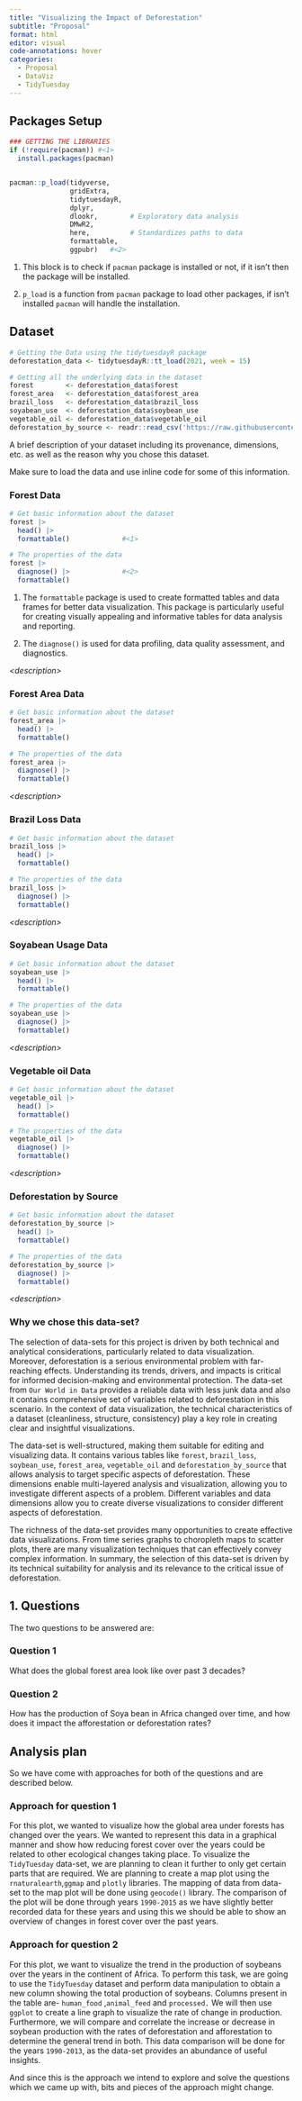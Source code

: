 ```yaml
---
title: "Visualizing the Impact of Deforestation"
subtitle: "Proposal"
format: html
editor: visual
code-annotations: hover
categories: 
  - Proposal
  - DataViz
  - TidyTuesday
---
```


## Packages Setup

```r
### GETTING THE LIBRARIES
if (!require(pacman)) #<1>
  install.packages(pacman)


pacman::p_load(tidyverse,
               gridExtra,
               tidytuesdayR,
               dplyr,
               dlookr,        # Exploratory data analysis
               DMwR2, 
               here,          # Standardizes paths to data
               formattable,
               ggpubr)   #<2>
```

1.  This block is to check if `pacman` package is installed or not, if it isn't then the package will be installed.

2.  `p_load` is a function from `pacman` package to load other packages, if isn't installed `pacman` will handle the installation.

## Dataset

```r
# Getting the Data using the tidytuesdayR package 
deforestation_data <- tidytuesdayR::tt_load(2021, week = 15)

# Getting all the underlying data in the dataset
forest        <- deforestation_data$forest
forest_area   <- deforestation_data$forest_area
brazil_loss   <- deforestation_data$brazil_loss
soyabean_use  <- deforestation_data$soybean_use
vegetable_oil <- deforestation_data$vegetable_oil
deforestation_by_source <- readr::read_csv('https://raw.githubusercontent.com/rfordatascience/tidytuesday/master/data/2021/2021-04-06/deforestation_by_source.csv')
```

A brief description of your dataset including its provenance, dimensions, etc. as well as the reason why you chose this dataset.

Make sure to load the data and use inline code for some of this information.

### Forest Data

```r
# Get basic information about the dataset
forest |>
  head() |>
  formattable()             #<1>

# The properties of the data
forest |>
  diagnose() |>             #<2>
  formattable()
```

1.  The `formattable` package is used to create formatted tables and data frames for better data visualization. This package is particularly useful for creating visually appealing and informative tables for data analysis and reporting.

2.  The `diagnose()` is used for data profiling, data quality assessment, and diagnostics.

*\<description\>*

### Forest Area Data

```r
# Get basic information about the dataset
forest_area |>
  head() |>                    
  formattable()

# The properties of the data
forest_area |>
  diagnose() |>
  formattable()
```

*\<description\>*

### Brazil Loss Data

```r
# Get basic information about the dataset
brazil_loss |>
  head() |>
  formattable()

# The properties of the data
brazil_loss |>
  diagnose() |>
  formattable()
```

*\<description\>*

### Soyabean Usage Data

```r
# Get basic information about the dataset
soyabean_use |>
  head() |>
  formattable()

# The properties of the data
soyabean_use |>
  diagnose() |>
  formattable()
```

*\<description\>*

### Vegetable oil Data

```r
# Get basic information about the dataset
vegetable_oil |>
  head() |>
  formattable()

# The properties of the data
vegetable_oil |>
  diagnose() |>
  formattable()
```

*\<description\>*

### Deforestation by Source

```r
# Get basic information about the dataset
deforestation_by_source |>
  head() |>
  formattable()

# The properties of the data
deforestation_by_source |>
  diagnose() |>
  formattable()
```

*\<description\>*

### Why we chose this data-set?

The selection of data-sets for this project is driven by both technical and analytical considerations, particularly related to data visualization. Moreover, deforestation is a serious environmental problem with far-reaching effects. Understanding its trends, drivers, and impacts is critical for informed decision-making and environmental protection. The data-set from `Our World in Data` provides a reliable data with less junk data and also it contains comprehensive set of variables related to deforestation in this scenario. In the context of data visualization, the technical characteristics of a dataset (cleanliness, structure, consistency) play a key role in creating clear and insightful visualizations.

The data-set is well-structured, making them suitable for editing and visualizing data. It contains various tables like `forest`, `brazil_loss`, `soybean_use`, `forest_area`, `vegetable_oil` and `deforestation_by_source` that allows analysis to target specific aspects of deforestation. These dimensions enable multi-layered analysis and visualization, allowing you to investigate different aspects of a problem. Different variables and data dimensions allow you to create diverse visualizations to consider different aspects of deforestation.

The richness of the data-set provides many opportunities to create effective data visualizations. From time series graphs to choropleth maps to scatter plots, there are many visualization techniques that can effectively convey complex information. In summary, the selection of this data-set is driven by its technical suitability for analysis and its relevance to the critical issue of deforestation.

## 1. Questions

The two questions to be answered are:

### Question 1

What does the global forest area look like over past 3 decades?

### Question 2

How has the production of Soya bean in Africa changed over time, and how does it impact the afforestation or deforestation rates?

## Analysis plan

So we have come with approaches for both of the questions and are described below.

### **Approach for question 1**

For this plot, we wanted to visualize how the global area under forests has changed over the years. We wanted to represent this data in a graphical manner and show how reducing forest cover over the years could be related to other ecological changes taking place. To visualize the `TidyTuesday` data-set, we are planning to clean it further to only get certain parts that are required. We are planning to create a map plot using the `rnaturalearth`,`ggmap` and `plotly` libraries. The mapping of data from data-set to the map plot will be done using `geocode()` library. The comparison of the plot will be done through years `1990-2015` as we have slightly better recorded data for these years and using this we should be able to show an overview of changes in forest cover over the past years.

### Approach for question 2

For this plot, we want to visualize the trend in the production of soybeans over the years in the continent of Africa. To perform this task, we are going to use the `TidyTuesday` dataset and perform data manipulation to obtain a new column showing the total production of soybeans. Columns present in the table are- `human_food` ,`animal_feed` and `processed.` We will then use `ggplot` to create a line graph to visualize the rate of change in production. Furthermore, we will compare and correlate the increase or decrease in soybean production with the rates of deforestation and afforestation to determine the general trend in both. This data comparison will be done for the years `1990-2013`, as the data-set provides an abundance of useful insights.

::: callout-note
And since this is the approach we intend to explore and solve the questions which we came up with, bits and pieces of the approach might change.
:::
